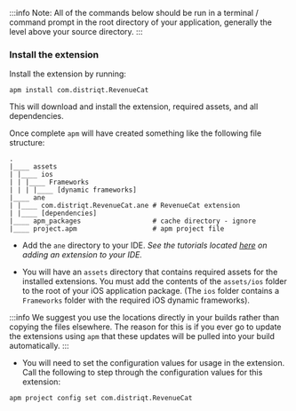


:::info 
Note: All of the commands below should be run in a terminal / command prompt in the root directory of your application, generally the level above your source directory.
:::


<SetupAPM />


### Install the extension 

Install the extension by running: 

```
apm install com.distriqt.RevenueCat
```

This will download and install the extension, required assets, and all dependencies.

Once complete `apm` will have created something like the following file structure: 

```
.
|____ assets
| |____ ios 
| | |____ Frameworks
| | | |____ [dynamic frameworks]
|____ ane
| |____ com.distriqt.RevenueCat.ane	# RevenueCat extension
| |____ [dependencies]
|____ apm_packages					# cache directory - ignore
|____ project.apm					# apm project file
```

- Add the `ane` directory to your IDE. *See the tutorials located [here](/docs/tutorials/getting-started) on adding an extension to your IDE.*

- You will have an `assets` directory that contains required assets for the installed extensions. You must add the contents of the `assets/ios` folder to the root of your iOS application package. (The `ios` folder contains a `Frameworks` folder with the required iOS dynamic frameworks). 

:::info
We suggest you use the locations directly in your builds rather than copying the files elsewhere. The reason for this is if you ever go to update the extensions using `apm` that these updates will be pulled into your build automatically.
:::


- You will need to set the configuration values for usage in the extension. Call the following to step through the configuration values for this extension:

```
apm project config set com.distriqt.RevenueCat
```

